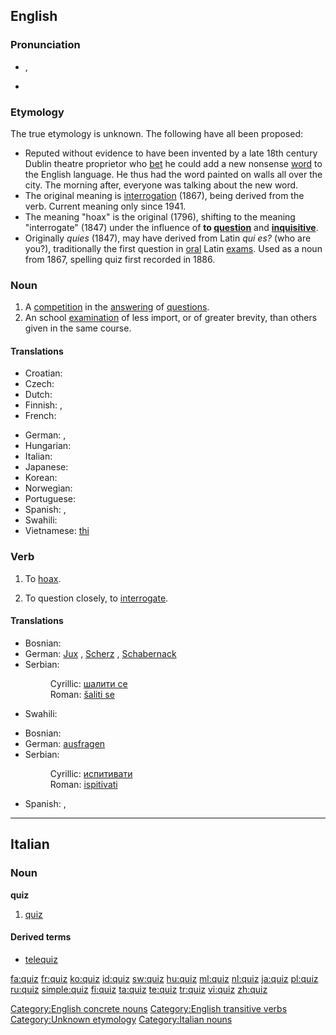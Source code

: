 {{wikipedia}}
{{also|Quiz}}
==English==

===Pronunciation===
* {{IPA|/kwɪz/}}, {{SAMPA|/kwIz/}}
* {{rhymes|ɪz}}

===Etymology===
The true etymology is unknown. The following have all been proposed:
* Reputed without evidence to have been invented by a late 18th century Dublin theatre proprietor who [[bet]] he could add a new nonsense [[word]] to the English language. He thus had the word painted on walls all over the city. The morning after, everyone was talking about the new word.
* The original meaning is [[interrogation]] (1867), being derived from the verb. Current meaning only since 1941.
* The meaning "hoax" is the original (1796), shifting to the meaning "interrogate" (1847) under the influence of '''to [[question]]''' and '''[[inquisitive]]'''.
* Originally ''quies'' (1847), may have derived from Latin ''qui es?'' (who are you?), traditionally the first question in [[oral]] Latin [[exam]]s. Used as a noun from 1867, spelling quiz first recorded in 1886.

===Noun===
{{en-noun|quizzes}}

# A [[competition]] in the [[answer]]ing of [[question]]s.
# An school [[examination]] of less import, or of greater brevity, than others given in the same course.

====Translations====
{{trans-top|competition in the answering of questions}}
* Croatian: {{t-|hr|kviz|m}}
* Czech: {{t-|cs|kvíz|m}}
* Dutch: {{t+|nl|quiz}}
* Finnish: {{t-|fi|tietovisa}}, {{t-|fi|tietokilpailu}}
* French: {{t+|fr|quiz|m}}
{{trans-mid}}
* German: {{t+|de|Quiz|n}}, {{t-|de|Ratespiel|n}}
* Hungarian: {{t+|hu|kvíz}}
* Italian: {{t-|it|quiz|m}}
* Japanese: {{t|ja|クイズ|tr=kuizu}}
* Korean: {{t|ko|퀴즈|tr=khwijeu|sc=Hang}}
* Norwegian: {{t-|no|quiz}}
* Portuguese: {{t-|pt|quiz|m}}
* Spanish: {{t-|es|prueba|f}}, {{t-|es|quiz|m}}
* Swahili: {{t+|sw|chemsha bongo|xs=Swahili}}
* Vietnamese: [[thi]]<!--put this on the Vietnamese page: (meaning [[Test#Noun|test]])-->
{{trans-bottom}}

===Verb===
{{en-verb|quiz|z|es}}

# {{transitive|archaic}} To [[hoax]].
# {{transitive}} To question closely, to [[interrogate]].

====Translations====
{{trans-top|hoax}}
* Bosnian: {{t-|bs|šaliti se}}
* German: [[Jux]] {{m}}, [[Scherz]] {{m}}, [[Schabernack]] {{m}}
* Serbian:
*: Cyrillic: [[шалити се]]
*: Roman: [[šaliti se]]
{{trans-mid}}
* Swahili: {{t+|sw|chemsha bongo|xs=Swahili}}
{{trans-bottom}}

{{trans-top|interrogate}}
* Bosnian: {{t-|bs|ispitivati}}
* German: [[ausfragen]]
* Serbian:
*: Cyrillic: [[испитивати]]
*: Roman: [[ispitivati]]
{{trans-mid}}
* Spanish: {{t+|es|probar}}, {{t+|es|examinar}}
{{trans-bottom}}

[[Category:English concrete nouns]]
[[Category:English transitive verbs]]
[[Category:Unknown etymology]]

----

==Italian==

===Noun===
'''quiz''' {{m|inv}}

# [[#English|quiz]]

====Derived terms====
* [[telequiz]]

[[Category:Italian nouns]]

[[fa:quiz]]
[[fr:quiz]]
[[ko:quiz]]
[[id:quiz]]
[[sw:quiz]]
[[hu:quiz]]
[[ml:quiz]]
[[nl:quiz]]
[[ja:quiz]]
[[pl:quiz]]
[[ru:quiz]]
[[simple:quiz]]
[[fi:quiz]]
[[ta:quiz]]
[[te:quiz]]
[[tr:quiz]]
[[vi:quiz]]
[[zh:quiz]]